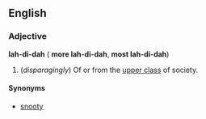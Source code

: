 ==English==
===Adjective===
'''lah-di-dah''' ({{compar}} '''more lah-di-dah''', {{superl}} '''most lah-di-dah''')

#(''disparagingly'') Of or from the [[upper class]] of society.

====Synonyms====
*[[snooty]]
